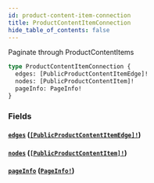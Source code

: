 ```yaml
---
id: product-content-item-connection
title: ProductContentItemConnection
hide_table_of_contents: false
---
```



Paginate through ProductContentItems

```graphql
type ProductContentItemConnection {
  edges: [PublicProductContentItemEdge]!
  nodes: [PublicProductContentItem]!
  pageInfo: PageInfo!
}
```


### Fields

#### [`edges`](#) ([`[PublicProductContentItemEdge]!`](/developers/demandhq-apis/storefront-api/graphql/reference/objects/public-product-content-item-edge))




#### [`nodes`](#) ([`[PublicProductContentItem]!`](/developers/demandhq-apis/storefront-api/graphql/reference/objects/public-product-content-item))




#### [`pageInfo`](#) ([`PageInfo!`](/developers/demandhq-apis/storefront-api/graphql/reference/objects/page-info))






